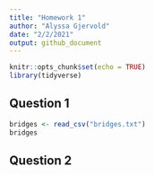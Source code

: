 ```yaml
---
title: "Homework 1"
author: "Alyssa Gjervold"
date: "2/2/2021"
output: github_document
---
```


```r
knitr::opts_chunk$set(echo = TRUE)
library(tidyverse)
```

## Question 1

```r
bridges <- read_csv("bridges.txt")
bridges
```

## Question 2

